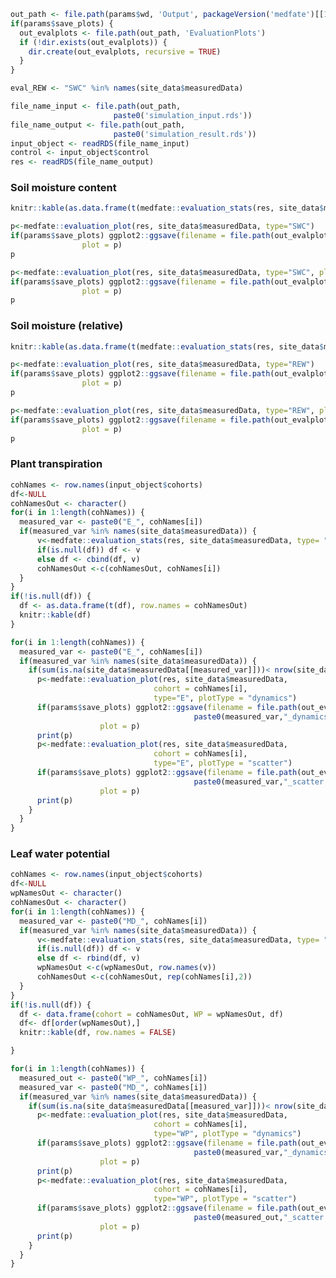 
```r
out_path <- file.path(params$wd, 'Output', packageVersion('medfate')[[1]], params$model, params$conf, params$code)
if(params$save_plots) {
  out_evalplots <- file.path(out_path, 'EvaluationPlots')
  if (!dir.exists(out_evalplots)) {
    dir.create(out_evalplots, recursive = TRUE)
  }
}

eval_REW <- "SWC" %in% names(site_data$measuredData)
```


```r
file_name_input <- file.path(out_path,
                       paste0('simulation_input.rds'))
file_name_output <- file.path(out_path,
                       paste0('simulation_result.rds'))
input_object <- readRDS(file_name_input)
control <- input_object$control
res <- readRDS(file_name_output)
```

### Soil moisture content
```r
knitr::kable(as.data.frame(t(medfate::evaluation_stats(res, site_data$measuredData, type="SWC"))))
```


```r
p<-medfate::evaluation_plot(res, site_data$measuredData, type="SWC")
if(params$save_plots) ggplot2::ggsave(filename = file.path(out_evalplots, paste0("SWC_dynamics.png")),
                plot = p)
p
```

```r
p<-medfate::evaluation_plot(res, site_data$measuredData, type="SWC", plotType = "scatter")
if(params$save_plots) ggplot2::ggsave(filename = file.path(out_evalplots, paste0("SWC_scatter.png")),
                plot = p)
p
```


### Soil moisture (relative)
```r
knitr::kable(as.data.frame(t(medfate::evaluation_stats(res, site_data$measuredData, type="REW"))))
```


```r
p<-medfate::evaluation_plot(res, site_data$measuredData, type="REW")
if(params$save_plots) ggplot2::ggsave(filename = file.path(out_evalplots, paste0("REW_dynamics.png")),
                plot = p)
p
```

```r
p<-medfate::evaluation_plot(res, site_data$measuredData, type="REW", plotType = "scatter")
if(params$save_plots) ggplot2::ggsave(filename = file.path(out_evalplots, paste0("REW_scatter.png")),
                plot = p)
p
```

### Plant transpiration

```r
cohNames <- row.names(input_object$cohorts)
df<-NULL
cohNamesOut <- character()
for(i in 1:length(cohNames)) {
  measured_var <- paste0("E_", cohNames[i])
  if(measured_var %in% names(site_data$measuredData)) {
      v<-medfate::evaluation_stats(res, site_data$measuredData, type= "E", cohort = cohNames[i])
      if(is.null(df)) df <- v
      else df <- cbind(df, v)
      cohNamesOut <-c(cohNamesOut, cohNames[i])
  }
}
if(!is.null(df)) {
  df <- as.data.frame(t(df), row.names = cohNamesOut)
  knitr::kable(df)
}
```

```r
for(i in 1:length(cohNames)) {
  measured_var <- paste0("E_", cohNames[i])
  if(measured_var %in% names(site_data$measuredData)) {
    if(sum(is.na(site_data$measuredData[[measured_var]]))< nrow(site_data$measuredData)) {
      p<-medfate::evaluation_plot(res, site_data$measuredData, 
                                cohort = cohNames[i],
                                type="E", plotType = "dynamics")
      if(params$save_plots) ggplot2::ggsave(filename = file.path(out_evalplots,
                                         paste0(measured_var,"_dynamics.png")),
                    plot = p)
      print(p)
      p<-medfate::evaluation_plot(res, site_data$measuredData, 
                                cohort = cohNames[i],
                                type="E", plotType = "scatter")
      if(params$save_plots) ggplot2::ggsave(filename = file.path(out_evalplots,
                                         paste0(measured_var,"_scatter.png")),
                    plot = p)
      print(p)
    }
  }
}
```

### Leaf water potential

```r
cohNames <- row.names(input_object$cohorts)
df<-NULL
wpNamesOut <- character()
cohNamesOut <- character()
for(i in 1:length(cohNames)) {
  measured_var <- paste0("MD_", cohNames[i])
  if(measured_var %in% names(site_data$measuredData)) {
      v<-medfate::evaluation_stats(res, site_data$measuredData, type= "WP", cohort = cohNames[i])
      if(is.null(df)) df <- v
      else df <- rbind(df, v)
      wpNamesOut <-c(wpNamesOut, row.names(v))
      cohNamesOut <-c(cohNamesOut, rep(cohNames[i],2))
  }
}
if(!is.null(df)) {
  df <- data.frame(cohort = cohNamesOut, WP = wpNamesOut, df)
  df<- df[order(wpNamesOut),]
  knitr::kable(df, row.names = FALSE)

}
```

```r
for(i in 1:length(cohNames)) {
  measured_out <- paste0("WP_", cohNames[i])
  measured_var <- paste0("MD_", cohNames[i])
  if(measured_var %in% names(site_data$measuredData)) {
    if(sum(is.na(site_data$measuredData[[measured_var]]))< nrow(site_data$measuredData)) {
      p<-medfate::evaluation_plot(res, site_data$measuredData, 
                                cohort = cohNames[i],
                                type="WP", plotType = "dynamics")
      if(params$save_plots) ggplot2::ggsave(filename = file.path(out_evalplots,
                                         paste0(measured_var,"_dynamics.png")),
                    plot = p)
      print(p)
      p<-medfate::evaluation_plot(res, site_data$measuredData, 
                                cohort = cohNames[i],
                                type="WP", plotType = "scatter")
      if(params$save_plots) ggplot2::ggsave(filename = file.path(out_evalplots,
                                         paste0(measured_out,"_scatter.png")),
                    plot = p)
      print(p)
    }
  }
}
```
